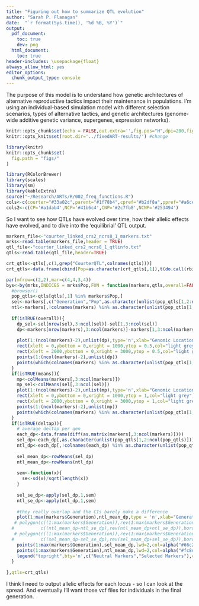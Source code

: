 ---
title: "Figuring out how to summarize QTL evolution"
author: "Sarah P. Flanagan"
date:  "`r format(Sys.time(), '%d %B, %Y')`"
output:
  pdf_document:
    toc: true
    dev: png
  html_document: 
    toc: true  
header-includes: \usepackage{float}
always_allow_html: yes
editor_options: 
  chunk_output_type: console
---



The purpose of this model is to understand how genetic architectures of alternative reproductive tactics impact their maintenance in populations. I'm using an individual-based simulation model with different selection scenarios, types of alternative tactics, and genetic architectures (genome-wide additive genetic variance, supergenes, expression networks).

```{r setup, include=FALSE}
knitr::opts_chunk$set(echo = FALSE,out.extra='',fig.pos="H",dpi=200,fig.height = 7,fig.width = 7)
knitr::opts_knit$set(root.dir='../fixedART-results/') #change

```
```{r opts, echo = FALSE}
library(knitr)
knitr::opts_chunk$set(
  fig.path = "figs/"
)
```
```{r, echo=FALSE,echo=FALSE,message=FALSE}
library(RColorBrewer)
library(scales)
library(sm)
library(kableExtra)
source("~/Research/ARTs/R/002_freq_functions.R")
cols<-c(courter="#33a02c",parent="#1f78b4",cpref="#b2df8a",ppref="#a6cee3")
cols2<-c(CP='#a1dab4',NCP='#41b6c4',CNP='#2c7fb8',NCNP='#253494')
```


So I want to see how QTLs have evolved over time, how their allelic effects have evolved, and to dive into the 'equilibrial' QTL output.

```{r}
markers_file<-"courter_linked_crs2_ncrs8_1_markers.txt"
mrks<-read.table(markers_file,header = TRUE)
qtl_file<-"courter_linked_crs2_ncrs8_1_qtlinfo.txt"
qtls<-read.table(qtl_file,header=TRUE)

crt_qtls<-qtls[,c(1,grep("CourterQTL",colnames(qtls)))]
crt_qtls<-data.frame(cbind(Pop=as.character(crt_qtls[,1]),t(do.call(rbind,lapply(crt_qtls[,-1],function(x){ paste0("Marker",x) })))))

par(mfrow=c(2,2),mar=c(4,4,3,4))
bys<-by(mrks,INDICES = mrks$Pop,FUN = function(markers,qtls,overall=FALSE,means=FALSE,deltap=TRUE){
  #browser()
  pop_qtls<-qtls[qtls[,1] %in% markers$Pop,]
  sel<-markers[,c("Generation","Pop",as.character(unlist(pop_qtls[1,2:ncol(pop_qtls)])))]
  ntl<-markers[,!colnames(markers) %in% as.character(unlist(pop_qtls[1,2:ncol(pop_qtls)]))]
  
  if(isTRUE(overall)){
    dp_sel<-sel[nrow(sel),3:ncol(sel)]-sel[1,3:ncol(sel)]
    dp<-markers[nrow(markers),3:ncol(markers)]-markers[1,3:ncol(markers)]
    
    plot(1:(ncol(markers)-2),unlist(dp),type='n',xlab="Genomic Location",ylab=expression("Overall "~Delta~italic(p)),las=1,bty='n',xaxt='n')
    rect(xleft = 0,ybottom = 0,xright = 1000,ytop = 0.5,col="light grey",border = "light grey")
    rect(xleft = 2000,ybottom = 0,xright = 3000,ytop = 0.5,col="light grey",border = "light grey")
    points(1:(ncol(markers)-2),unlist(dp))
    points(which(colnames(markers) %in% as.character(unlist(pop_qtls[1,2:ncol(pop_qtls)]))),unlist(dp_sel),pch=8,col="red",lwd=3,cex=2)
  }
  if(isTRUE(means)){
    mp<-colMeans(markers[,3:ncol(markers)])
    mp_sel<-colMeans(sel[,3:ncol(sel)])
    plot(1:(ncol(markers)-2),unlist(mp),type='n',xlab="Genomic Location",ylab=expression("Mean "~italic(p)),las=1,bty='n',xaxt='n')
    rect(xleft = 0,ybottom = 0,xright = 1000,ytop = 1,col="light grey",border = "light grey")
    rect(xleft = 2000,ybottom = 0,xright = 3000,ytop = 1,col="light grey",border = "light grey")
    points(1:(ncol(markers)-2),unlist(mp))
    points(which(colnames(markers) %in% as.character(unlist(pop_qtls[1,2:ncol(pop_qtls)]))),unlist(mp_sel),pch=8,col="red",lwd=3,cex=2)
  }
  if(isTRUE(deltap)){
    # average deltap per gen
    each_dp<-data.frame(diff(as.matrix(markers[,3:ncol(markers)])))
    sel_dp<-each_dp[,as.character(unlist(pop_qtls[1,2:ncol(pop_qtls)]))]
    ntl_dp<-each_dp[,!colnames(each_dp) %in% as.character(unlist(pop_qtls[1,2:ncol(pop_qtls)]))]
  
    sel_mean_dp<-rowMeans(sel_dp)
    ntl_mean_dp<-rowMeans(ntl_dp)
    
    sem<-function(x){
      se<-sd(x)/sqrt(length(x))
    }
    
    sel_se_dp<-apply(sel_dp,1,sem)
    ntl_se_dp<-apply(ntl_dp,1,sem)
    
    #they really overlap and the CIs barely make a difference
    plot(1:max(markers$Generation),ntl_mean_dp,type = 'n',xlab="Generation",ylab=expression("Mean"~Delta~italic(p)))
   # polygon(c((1:max(markers$Generation)),rev(1:max(markers$Generation))),
  #          c((ntl_mean_dp-ntl_se_dp),rev(ntl_mean_dp+ntl_se_dp)),border=NA,col=alpha("dark grey",0.5))
   # polygon(c((1:max(markers$Generation)),rev(1:max(markers$Generation))),
  #          c((sel_mean_dp-sel_se_dp),rev(sel_mean_dp+sel_se_dp)),border=NA,col=alpha("forest green",0.5))
    points(1:max(markers$Generation),sel_mean_dp,lwd=2,col=alpha("#66c2a5",0.5),type = 'l')  
    points(1:max(markers$Generation),ntl_mean_dp,lwd=2,col=alpha("#fc8d62",0.5),type = 'l')
    legend("topright",bty='n',c("Neutral Markers","Selected Markers"),col = c("#fc8d62","#66c2a5"),lwd=2)
  }
   
},qtls=crt_qtls)

```

I think I need to output allelic effects for each locus - so I can look at the spread. And eventually I'll want those vcf files for individuals in the final generation.






